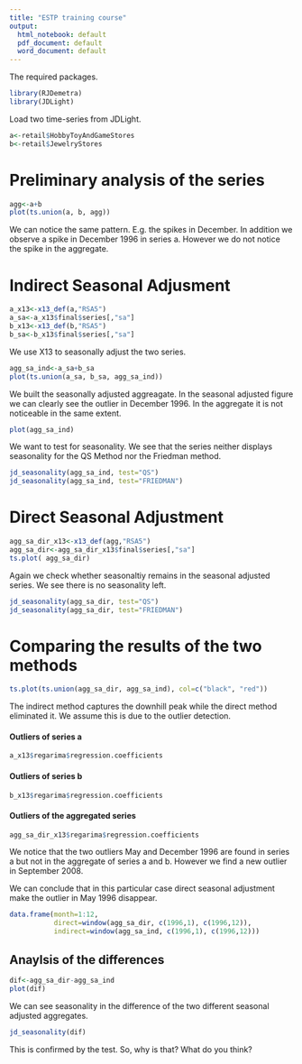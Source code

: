 ```yaml
---
title: "ESTP training course"
output:
  html_notebook: default
  pdf_document: default
  word_document: default
---
```


The required packages.
```r
library(RJDemetra)
library(JDLight)
```

Load two time-series from JDLight.

```r
a<-retail$HobbyToyAndGameStores
b<-retail$JewelryStores
```

# Preliminary analysis of the series

```r
agg<-a+b
plot(ts.union(a, b, agg))
```
We can notice the same pattern. E.g. the spikes in December. In addition we observe a spike in December 1996 in series a. However we do not notice the spike in the aggregate. 

# Indirect Seasonal Adjusment
```r
a_x13<-x13_def(a,"RSA5")
a_sa<-a_x13$final$series[,"sa"]
b_x13<-x13_def(b,"RSA5")
b_sa<-b_x13$final$series[,"sa"] 
```
We use X13 to seasonally adjust the two series. 
```r
agg_sa_ind<-a_sa+b_sa
plot(ts.union(a_sa, b_sa, agg_sa_ind))
```
We built the seasonally adjusted aggreagate. 
In the seasonal adjusted figure we can clearly see the outlier in December 1996. In the aggregate it is not noticeable in the same extent.
```r
plot(agg_sa_ind)

```

We want to test for seasonality. We see that the series neither displays seasonality for the QS Method nor the Friedman method. 
```r
jd_seasonality(agg_sa_ind, test="QS")
jd_seasonality(agg_sa_ind, test="FRIEDMAN")
```

# Direct Seasonal Adjustment
```r
agg_sa_dir_x13<-x13_def(agg,"RSA5")
agg_sa_dir<-agg_sa_dir_x13$final$series[,"sa"]
ts.plot( agg_sa_dir)
```
Again we check whether seasonaltiy remains in the seasonal adjusted series. 
We see there is no seasonality left. 
```r
jd_seasonality(agg_sa_dir, test="QS")
jd_seasonality(agg_sa_dir, test="FRIEDMAN")

```
# Comparing the results of the two methods
```r
ts.plot(ts.union(agg_sa_dir, agg_sa_ind), col=c("black", "red"))
```
The indirect method captures the downhill peak while the direct method eliminated it. We assume this is due to the outlier detection. 




#### Outliers of series a
```r
a_x13$regarima$regression.coefficients

```

#### Outliers of series b
```r
b_x13$regarima$regression.coefficients

```
#### Outliers of the aggregated series
```r
agg_sa_dir_x13$regarima$regression.coefficients
```
We notice that the two outliers May and December 1996 are found in series a but not in the aggregate of series a and b. However we find a new outlier in September 2008. 

We can conclude that in this particular case direct seasonal adjustment make the outlier in May 1996 disappear.

```r
data.frame(month=1:12, 
           direct=window(agg_sa_dir, c(1996,1), c(1996,12)), 
           indirect=window(agg_sa_ind, c(1996,1), c(1996,12)))
```
## Anaylsis of the differences
```r
dif<-agg_sa_dir-agg_sa_ind
plot(dif)

```
We can see seasonality in the difference of the two different seasonal adjusted aggregates.
```r
jd_seasonality(dif)
```
This is confirmed by the test.
So, why is that?
What do you think?

